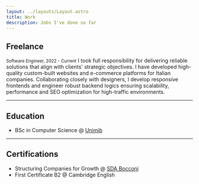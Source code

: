 ```yaml
---
layout: ../layouts/Layout.astro
title: Work
description: Jobs I've done so far
---
```


## Freelance
<small>Software Engineer, 2022 - Current</small>
I took full responsibility for delivering reliable solutions that align with clients' strategic objectives. I have developed high-quality custom-built websites and e-commerce platforms for Italian companies. Collaborating closely with designers, I develop responsive frontends and engineer robust backend logics ensuring scalability, performance and SEO optimization for high-traffic environments.

<hr/>

## Education
- BSc in Computer Science @ [Unimib](https://www.unimib.it/)

<hr/>

## Certifications
- Structuring Companies for Growth @ [SDA Bocconi](https://www.sdabocconi.it/en/home)
- First Certificate B2 @ Cambridge English